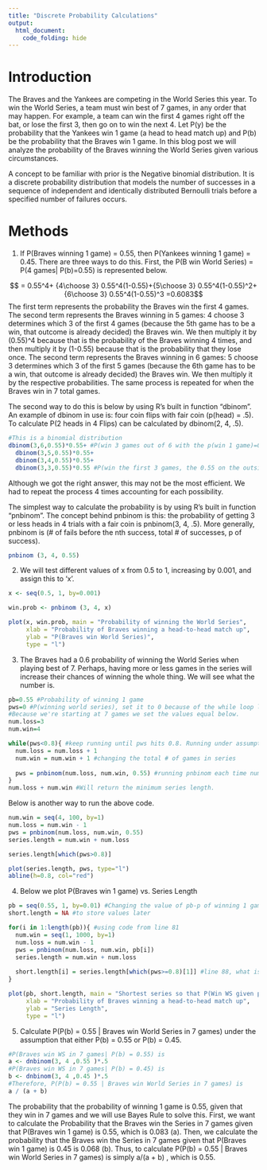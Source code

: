 ```yaml
---
title: "Discrete Probability Calculations"
output: 
  html_document:
    code_folding: hide
---
```


# Introduction

The Braves and the Yankees are competing in the World Series this year. To win the World Series, a team must win best of 7 games, in any order that may happen. For example, a team can win the first 4 games right off the bat, or lose the first 3, then go on to win the next 4. Let P(y) be the probability that the Yankees win 1 game (a head to head match up) and P(b) be the probability that the Braves win 1 game. In this blog post we will analyze the probability of the Braves winning the World Series given various circumstances. 

A concept to be familiar with prior is the Negative binomial distribution. It is a discrete probability distribution that models the number of successes in a sequence of independent and identically distributed Bernoulli trials before a specified number of failures occurs.

# Methods
1. If P(Braves winning 1 game) = 0.55, then P(Yankees winning 1 game) = 0.45. There are three ways to do this. First, the P(B win World Series) = P(4 games| P(b)=0.55) is represented below. 


$$ = 0.55^4+ {4\choose 3} 0.55^4(1-0.55)+{5\choose 3} 0.55^4(1-0.55)^2+{6\choose 3} 0.55^4(1-0.55)^3 =0.6083$$
The first term represents the probability the Braves win the first 4 games. The second term represents the Braves winning in 5 games: 4 choose 3 determines which 3 of the first 4 games (because the 5th game has to be a win, that outcome is already decided) the Braves win. We then multiply it by (0.55)^4 because that is the probability of the Braves winning 4 times, and then multiply it by (1-0.55) because that is the probability that they lose once. The second term represents the Braves winning in 6 games: 5 choose 3 determines which 3 of the first 5 games (because the 6th game has to be a win, that outcome is already decided) the Braves win. We then multiply it by the respective probabilities. The same process is repeated for when the Braves win in 7 total games. 


The second way to do this is below by using R's built in function "dbinom". 
An example of dbinom in use is: four coin flips with fair coin (p(head) = .5). To calculate P(2 heads in 4 Flips) can be calculated by dbinom(2, 4, .5). 
```r
#This is a binomial distribution
dbinom(3,6,0.55)*0.55+ #P(win 3 games out of 6 with the p(win 1 game)=0.55) and the 0.55 on the outside is the P of winning the 7th game)
  dbinom(3,5,0.55)*0.55+ 
  dbinom(3,4,0.55)*0.55+ 
  dbinom(3,3,0.55)*0.55 #P(win the first 3 games, the 0.55 on the outside is the P of winning the 4th game)
```
Although we got the right answer, this may not be the most efficient. We had to repeat the process 4 times accounting for each possibility.

The simplest way to calculate the probability is by using R's built in function "pnbinom". The concept behind pnbinom is this: the probability of getting 3 or less heads in 4 trials with a fair coin is pnbinom(3, 4, .5). More generally, pnbinom is (# of fails before the nth success, total # of successes, p of success).
```r
pnbinom (3, 4, 0.55)
```


2. We will test different values of x from 0.5 to 1, increasing by 0.001, and assign this to 'x'.  
```r
x <- seq(0.5, 1, by=0.001) 

win.prob <- pnbinom (3, 4, x)
```

```r
plot(x, win.prob, main = "Probability of winning the World Series",
     xlab = "Probability of Braves winning a head-to-head match up",
     ylab = "P(Braves win World Series)",
     type = "l")
```

3. The Braves had a 0.6 probability of winning the World Series when playing best of 7. Perhaps, having more or less games in the series will increase their chances of winning the whole thing. We will see what the number is. 
```r
pb=0.55 #Probability of winning 1 game
pws=0 #P(winning world series), set it to 0 because of the while loop later.
#Because we're starting at 7 games we set the values equal below. 
num.loss=3 
num.win=4

while(pws<0.8){ #keep running until pws hits 0.8. Running under assumption that we won't have an even # of games.
  num.loss = num.loss + 1 
  num.win = num.win + 1 #changing the total # of games in series
  
  pws = pnbinom(num.loss, num.win, 0.55) #running pnbinom each time num.loss/num.win change
}
num.loss + num.win #Will return the minimum series length.
```

Below is another way to run the above code.
```r
num.win = seq(4, 100, by=1)
num.loss = num.win - 1
pws = pnbinom(num.loss, num.win, 0.55)
series.length = num.win + num.loss

series.length[which(pws>0.8)]

plot(series.length, pws, type="l")
abline(h=0.8, col="red")
```


4. Below we plot P(Braves win 1 game) vs. Series Length 
```r
pb = seq(0.55, 1, by=0.01) #Changing the value of pb-p of winning 1 game
short.length = NA #to store values later

for(i in 1:length(pb)){ #using code from line 81
  num.win = seq(1, 1000, by=1)
  num.loss = num.win - 1
  pws = pnbinom(num.loss, num.win, pb[i])
  series.length = num.win + num.loss
  
  short.length[i] = series.length[which(pws>=0.8)[1]] #line 88, what is the shortest length s.t. the p(winning WS)>=0.8, using different pb values.
}

plot(pb, short.length, main = "Shortest series so that P(Win WS given p >=0.8)",
     xlab = "Probability of Braves winning a head-to-head match up",
     ylab = "Series Length",
     type = "l")
```

5. Calculate P(P(b) = 0.55 | Braves win World Series in 7 games) under the assumption that either P(b) = 0.55 or P(b) = 0.45.
```r
#P(Braves win WS in 7 games| P(b) = 0.55) is
a <- dnbinom(3, 4 ,0.55 )*.5
#P(Braves win WS in 7 games| P(b) = 0.45) is
b <- dnbinom(3, 4 ,0.45 )*.5
#Therefore, P(P(b) = 0.55 | Braves win World Series in 7 games) is
a / (a + b) 
```
The probability that the probability of winning 1 game is 0.55, given that they win in 7 games and we will use Bayes Rule to solve this.
First, we want to calculate the Probability that the Braves win the Series in 7 games given that P(Braves win 1 game) is 0.55, which is 0.083 (a). Then, we calculate the probability that the Braves win the Series in 7 games given that P(Braves win 1 game) is 0.45 is 0.068 (b). Thus, to calculate P(P(b) = 0.55 | Braves win World Series in 7 games) is simply a/(a + b) , which is 0.55. 


